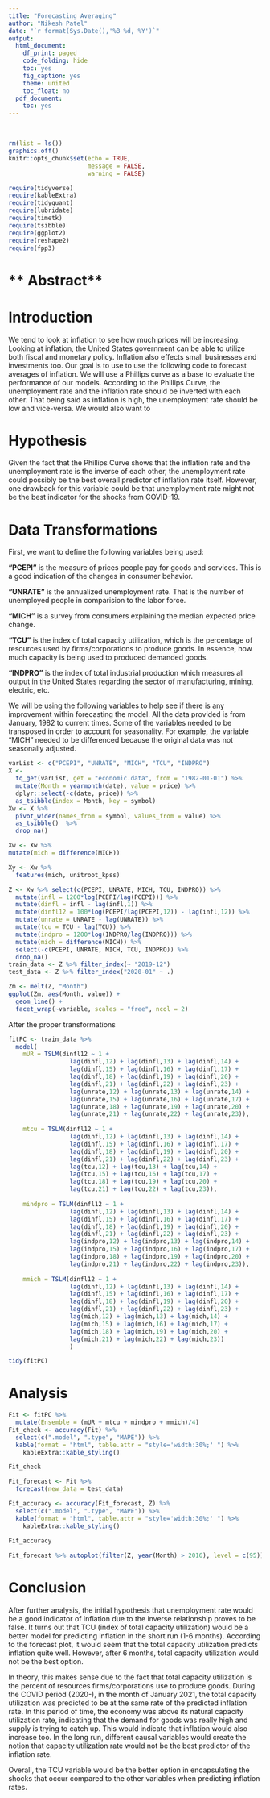 ```yaml
---
title: "Forecasting Averaging"
author: "Nikesh Patel"
date: "`r format(Sys.Date(),'%B %d, %Y')`"
output:
  html_document:
    df_print: paged
    code_folding: hide
    toc: yes
    fig_caption: yes
    theme: united
    toc_float: no
  pdf_document:
    toc: yes
---
```

$~$

```r
rm(list = ls())
graphics.off()
knitr::opts_chunk$set(echo = TRUE,
                      message = FALSE,
                      warning = FALSE)
```

```r
require(tidyverse)
require(kableExtra)
require(tidyquant)
require(lubridate)
require(timetk)
require(tsibble)
require(ggplot2)
require(reshape2)
require(fpp3)
```
# ** Abstract**

# **Introduction**

We tend to look at inflation to see how much prices will be increasing. Looking at inflation, the United States government can be able to utilize both fiscal and monetary policy. Inflation also effects small businesses and investments too. Our goal is to use to use the following code to forecast averages of inflation. We will use a Phillips curve as a base to evaluate the performance of our models. According to the Phillips Curve, the unemployment rate and the inflation rate should be inverted with each other. That being said as inflation is high, the unemployment rate should be low and vice-versa. We would also want to 

# **Hypothesis**

Given the fact that the Phillips Curve shows that the inflation rate and the unemployment rate is the inverse of each other, the unemployment rate could possibly be the best overall predictor of inflation rate itself. However, one drawback for this variable could be that unemployment rate might not be the best indicator for the shocks from COVID-19.

# **Data Transformations**

First, we want to define the following variables being used:

**"PCEPI"** is the measure of prices people pay for goods and services. This is a good indication of the changes in consumer behavior.

**"UNRATE"** is the annualized unemployment rate. That is the number of unemployed people in comparision to the labor force. 

**"MICH"** is a survey from consumers explaining the median expected price change.

**"TCU"** is the index of total capacity utilization, which is the percentage of resources used by firms/corporations to produce goods. In essence, how much capacity is being used to produced demanded goods.

**"INDPRO"** is the index of total industrial production which measures all output in the United States regarding the sector of manufacturing, mining, electric, etc.  

We will be using the following variables to help see if there is any improvement within forecasting the model. All the data provided is from January, 1982 to current times. Some of the variables needed to be transposed in order to account for seasonality. For example, the variable "MICH" needed to be differenced because the original data was not seasonally adjusted. 


```r
varList <- c("PCEPI", "UNRATE", "MICH", "TCU", "INDPRO")	
X <-
  tq_get(varList, get = "economic.data", from = "1982-01-01") %>%
  mutate(Month = yearmonth(date), value = price) %>%
  dplyr::select(-c(date, price)) %>%
  as_tsibble(index = Month, key = symbol)
Xw <- X %>%
  pivot_wider(names_from = symbol, values_from = value) %>%
  as_tsibble()  %>% 
  drop_na()

Xw <- Xw %>%
mutate(mich = difference(MICH))

Xy <- Xw %>% 
  features(mich, unitroot_kpss) 
```
```r
Z <- Xw %>% select(c(PCEPI, UNRATE, MICH, TCU, INDPRO)) %>%
  mutate(infl = 1200*log(PCEPI/lag(PCEPI))) %>% 
  mutate(dinfl = infl - lag(infl,1)) %>% 
  mutate(dinfl12 = 100*log(PCEPI/lag(PCEPI,12)) - lag(infl,12)) %>% 
  mutate(unrate = UNRATE - lag(UNRATE)) %>% 
  mutate(tcu = TCU - lag(TCU)) %>% 
  mutate(indpro = 1200*log(INDPRO/lag(INDPRO))) %>% 
  mutate(mich = difference(MICH)) %>%
  select(-c(PCEPI, UNRATE, MICH, TCU, INDPRO)) %>% 
  drop_na()
train_data <- Z %>% filter_index(~ "2019-12")
test_data <- Z %>% filter_index("2020-01" ~ .)
```
```r
Zm <- melt(Z, "Month")
ggplot(Zm, aes(Month, value)) + 
  geom_line() + 
  facet_wrap(~variable, scales = "free", ncol = 2)
```
After the proper transformations
```r
fitPC <- train_data %>% 
  model(
    mUR = TSLM(dinfl12 ~ 1 +
                 lag(dinfl,12) + lag(dinfl,13) + lag(dinfl,14) +
                 lag(dinfl,15) + lag(dinfl,16) + lag(dinfl,17) +
                 lag(dinfl,18) + lag(dinfl,19) + lag(dinfl,20) +
                 lag(dinfl,21) + lag(dinfl,22) + lag(dinfl,23) +
                 lag(unrate,12) + lag(unrate,13) + lag(unrate,14) +
                 lag(unrate,15) + lag(unrate,16) + lag(unrate,17) +
                 lag(unrate,18) + lag(unrate,19) + lag(unrate,20) +
                 lag(unrate,21) + lag(unrate,22) + lag(unrate,23)), 
                 
    mtcu = TSLM(dinfl12 ~ 1 +
                 lag(dinfl,12) + lag(dinfl,13) + lag(dinfl,14) +
                 lag(dinfl,15) + lag(dinfl,16) + lag(dinfl,17) +
                 lag(dinfl,18) + lag(dinfl,19) + lag(dinfl,20) +
                 lag(dinfl,21) + lag(dinfl,22) + lag(dinfl,23) +
                 lag(tcu,12) + lag(tcu,13) + lag(tcu,14) +
                 lag(tcu,15) + lag(tcu,16) + lag(tcu,17) +
                 lag(tcu,18) + lag(tcu,19) + lag(tcu,20) +
                 lag(tcu,21) + lag(tcu,22) + lag(tcu,23)),
                 
    mindpro = TSLM(dinfl12 ~ 1 +
                 lag(dinfl,12) + lag(dinfl,13) + lag(dinfl,14) +
                 lag(dinfl,15) + lag(dinfl,16) + lag(dinfl,17) +
                 lag(dinfl,18) + lag(dinfl,19) + lag(dinfl,20) +
                 lag(dinfl,21) + lag(dinfl,22) + lag(dinfl,23) +
                 lag(indpro,12) + lag(indpro,13) + lag(indpro,14) +
                 lag(indpro,15) + lag(indpro,16) + lag(indpro,17) +
                 lag(indpro,18) + lag(indpro,19) + lag(indpro,20) +
                 lag(indpro,21) + lag(indpro,22) + lag(indpro,23)),
                 
    mmich = TSLM(dinfl12 ~ 1 +
                 lag(dinfl,12) + lag(dinfl,13) + lag(dinfl,14) +
                 lag(dinfl,15) + lag(dinfl,16) + lag(dinfl,17) +
                 lag(dinfl,18) + lag(dinfl,19) + lag(dinfl,20) +
                 lag(dinfl,21) + lag(dinfl,22) + lag(dinfl,23) +
                 lag(mich,12) + lag(mich,13) + lag(mich,14) +
                 lag(mich,15) + lag(mich,16) + lag(mich,17) +
                 lag(mich,18) + lag(mich,19) + lag(mich,20) +
                 lag(mich,21) + lag(mich,22) + lag(mich,23))
                 )
```   

```r
tidy(fitPC)
```

# **Analysis**


```r
Fit <- fitPC %>% 
  mutate(Ensemble = (mUR + mtcu + mindpro + mmich)/4)
Fit_check <- accuracy(Fit) %>%
  select(c(".model", ".type", "MAPE")) %>%
  kable(format = "html", table.attr = "style='width:30%;' ") %>%
    kableExtra::kable_styling()

Fit_check

Fit_forecast <- Fit %>% 
  forecast(new_data = test_data)

Fit_accuracy <- accuracy(Fit_forecast, Z) %>%
  select(c(".model", ".type", "MAPE")) %>%
  kable(format = "html", table.attr = "style='width:30%;' ") %>%
    kableExtra::kable_styling()
  
Fit_accuracy
```

```r
Fit_forecast %>% autoplot(filter(Z, year(Month) > 2016), level = c(95))
```

# **Conclusion**

After further analysis, the initial hypothesis that unemployment rate would be a good indicator of inflation due to the inverse relationship proves to be false. It turns out that TCU (index of total capacity utilization) would be a better model for predicting inflation in the short run (1-6 months). According to the forecast plot, it would seem that the total capacity utilization predicts inflation quite well. However, after 6 months, total capacity utilization would not be the best option. 

In theory, this makes sense due to the fact that total capacity utilization is the percent of resources firms/corporations use to produce goods. During the COVID period (2020-), in the month of January 2021, the total capacity utilization was predicted to be at the same rate of the predicted inflation rate. In this period of time, the economy was above its natural capacity utilization rate, indicating that the demand for goods was really high and supply is trying to catch up. This would indicate that inflation would also increase too. In the long run, different causal variables would create the notion that capacity utilization rate would not be the best predictor of the inflation rate.  

Overall, the TCU variable would be the better option in encapsulating the shocks that occur compared to the other variables when predicting inflation rates. 